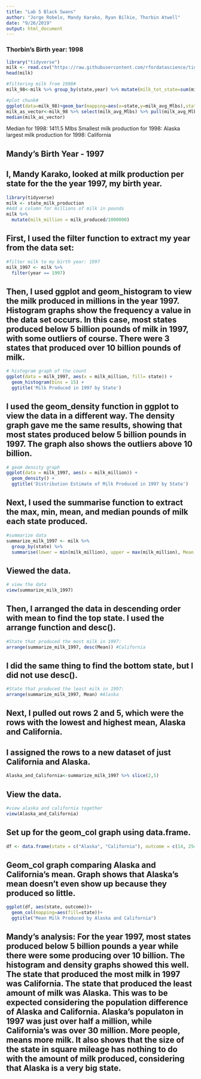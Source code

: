 ```yaml
---
title: "Lab 5 Black Swans"
author: "Jorge Robelo, Mandy Karako, Ryan Bilkie, Thorbin Atwell"
date: "9/26/2019"
output: html_document
---
```

### Thorbin's Birth year: 1998
```r
library("tidyverse")
milk <- read.csv("https://raw.githubusercontent.com/rfordatascience/tidytuesday/master/data/2019/2019-01-29/state_milk_production.csv")
head(milk)
```

```R
#filtering milk from 1998#
milk_98<-milk %>% group_by(state,year) %>% mutate(milk_tot_state=sum(milk_produced)) %>% summarise(milk_avg_Mlbs=sum(milk_produced/(n()*10^6))) %>% filter(year==1998) %>% ungroup() %>% mutate(milk_tot=sum(milk_avg_Mlbs)) 
```

```r
#plot chunk#
ggplot(data=milk_98)+geom_bar(mapping=aes(x=state,y=milk_avg_Mlbs),stat="identity")+theme(axis.text.x = element_text(angle = 60, hjust = 1))+labs(y="average milk production (Mlbs)",title ="milk averages by state in Mega pounds (Mlbs) in 1998")
milk_as_vector<-milk_98 %>% select(milk_avg_Mlbs) %>% pull(milk_avg_Mlbs)
median(milk_as_vector)
```
Median for 1998: 1411.5 Mlbs
Smallest milk production for 1998: Alaska
largest milk production for 1998: California

## Mandy's Birth Year - 1997 
## I, Mandy Karako, looked at milk production per state for the the year 1997, my birth year. 
```r
library(tidyverse)
milk <- state_milk_production
#Add a column for millions of milk in pounds
milk %>%
  mutate(milk_million = milk_produced/1000000)
```
## First, I used the filter function to extract my year from the data set:
```r
#filter milk to my birth year: 1997
milk_1997 <- milk %>%
  filter(year == 1997)
```
## Then, I used ggplot and geom_histogram to view the milk produced in millions in the year 1997. Histogram graphs show the frequency a value in the data set occurs. In this case, most states produced below 5 billion pounds of milk in 1997, with some outliers of course. There were 3 states that produced over 10 billion pounds of milk. 
```r
# histogram graph of the count 
ggplot(data = milk_1997, aes(x = milk_million, fill= state)) +
  geom_histogram(bins = 15) + 
  ggtitle('Milk Produced in 1997 by State')
```
## I used the geom_density function in ggplot to view the data in a different way. The density graph gave me the same results, showing that most states produced below 5 billion pounds in 1997. The graph also shows the outliers above 10 billion. 
```r
# geom density graph 
ggplot(data = milk_1997, aes(x = milk_million)) +
  geom_density() + 
  ggtitle('Distribution Estimate of Milk Produced in 1997 by State')
```
## Next, I used the summarise function to extract the max, min, mean, and median pounds of milk each state produced. 
```r
#summarize data 
summarize_milk_1997 <- milk %>% 
  group_by(state) %>% 
  summarise(lower = min(milk_million), upper = max(milk_million), Mean = mean(milk_million), Median = median(milk_million))
```
## Viewed the data.
```r
# view the data
view(summarize_milk_1997)
```
## Then, I arranged the data in descending order with mean to find the top state. I used the arrange function and desc(). 
```r
#State that produced the most milk in 1997: 
arrange(summarize_milk_1997, desc(Mean)) #California 
```
## I did the same thing to find the bottom state, but I did not use desc(). 
```r
#State that produced the least milk in 1997: 
arrange(summarize_milk_1997, Mean) #Alaska
```
## Next, I pulled out rows 2 and 5, which were the rows with the lowest and highest mean, Alaska and California. 
## I assigned the rows to a new dataset of just California and Alaska. 
```r
Alaska_and_California<-summarize_milk_1997 %>% slice(2,5)
```
## View the data.
```r
#view alaska and california together 
view(Alaska_and_California)
```
## Set up for the geom_col graph using data.frame. 
```r
df <- data.frame(state = c("Alaska", "California"), outcome = c(14, 25410))
```
## Geom_col graph comparing Alaska and California's mean. Graph shows that Alaska's mean doesn't even show up because they produced so little. 
```r
ggplot(df, aes(state, outcome))+
  geom_col(mapping=aes(fill=state))+
  ggtitle("Mean Milk Produced by Alaska and California")
``` 
## Mandy's analysis: For the year 1997, most states produced below 5 billion pounds a year while there were some producing over 10 billion. The histogram and density graphs showed this well. The state that produced the most milk in 1997 was California. The state that produced the least amount of milk was Alaska. This was to be expected considering the population difference of Alaska and California. Alaska's populaton in 1997 was just over half a million, while California's was over 30 million. More people, means more milk. It also shows that the size of the state in square mileage has nothing to do with the amount of milk produced, considering that Alaska is a very big state. 





